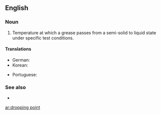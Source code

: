 ==English==

===Noun===
{{en-noun|sg=[[dropping]] [[point]]}}

# {{mechanical engineering}} Temperature at which a grease passes from a semi-solid to liquid state under specific test conditions.

====Translations====
{{trans-top|temperature at which a grease becomes liquid}}
* German: {{t-|de|Tropfpunkt|m}}
* Korean: {{t-|ko|적점|tr=jeokjeom|sc=Hang}}
{{trans-mid}}
* Portuguese: {{t-|pt|ponto de gota}}
{{trans-bottom}}

===See also===
* {{pedialite}}

[[ar:dropping point]]